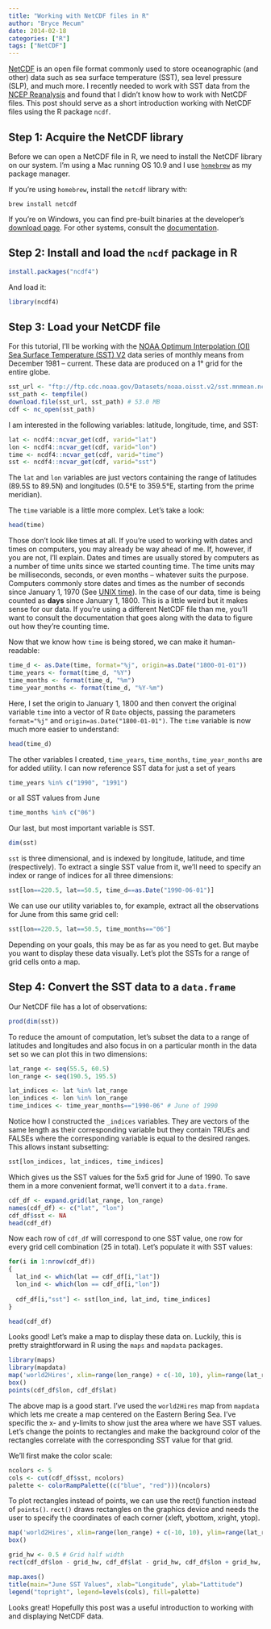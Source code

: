 ```yaml
---
title: "Working with NetCDF files in R"
author: "Bryce Mecum"
date: 2014-02-18
categories: ["R"]
tags: ["NetCDF"]
---
```


[NetCDF](http://en.wikipedia.org/wiki/NetCDF) is an open file format commonly used to store oceanographic (and other) data such as sea surface temperature (SST), sea level pressure (SLP), and much more. I recently needed to work with SST data from the [NCEP Reanalysis](http://www.esrl.noaa.gov/psd/data/gridded/data.ncep.reanalysis.surface.html) and found that I didn't know how to work with NetCDF files. This post should serve as a short introduction working with NetCDF files using the R package `ncdf`.

## Step 1: Acquire the NetCDF library

Before we can open a NetCDF file in R, we need to install the NetCDF library on our system. I'm using a Mac running OS 10.9 and I use [`homebrew`](http://brew.sh/) as my package manager. 

If you're using `homebrew`, install the `netcdf` library with:

```
brew install netcdf
```

If you're on Windows, you can find pre-built binaries at the developer's [download page](http://www.unidata.ucar.edu/downloads/netcdf/index.jsp). For other systems, consult the [documentation](http://www.unidata.ucar.edu/software/netcdf/docs/getting.html).

## Step 2: Install and load the `ncdf` package in R

```r
install.packages("ncdf4")
```

And load it:

```r
library(ncdf4)
```

## Step 3: Load your NetCDF file

For this tutorial, I'll be working with the [NOAA Optimum Interpolation (OI) Sea Surface Temperature (SST) V2](http://www.esrl.noaa.gov/psd/data/gridded/data.noaa.oisst.v2.html) data series of monthly means from December 1981 -- current. These data are produced on a 1&deg; grid for the entire globe.

```r
sst_url <- "ftp://ftp.cdc.noaa.gov/Datasets/noaa.oisst.v2/sst.mnmean.nc"
sst_path <- tempfile()
download.file(sst_url, sst_path) # 53.0 MB
cdf <- nc_open(sst_path)
```

I am interested in the following variables: latitude, longitude, time, and SST:

```r
lat <- ncdf4::ncvar_get(cdf, varid="lat")
lon <- ncdf4::ncvar_get(cdf, varid="lon")
time <- ncdf4::ncvar_get(cdf, varid="time")
sst <- ncdf4::ncvar_get(cdf, varid="sst")
```

The `lat` and `lon` variables are just vectors containing the range of latitudes (89.5S to 89.5N) and longitudes (0.5&deg;E to 359.5&deg;E, starting from the prime meridian).

The `time` variable is a little more complex. Let's take a look:

```r
head(time)
```

Those don't look like times at all. If you're used to working with dates and times on computers, you may already be way ahead of me. If, however, if you are not, I'll explain. Dates and times are usually stored by computers as a number of time units since we started counting time. The time units may be milliseconds, seconds, or even months -- whatever suits the purpose. Computers commonly store dates and times as the number of seconds since January 1, 1970 (See [UNIX time](http://en.wikipedia.org/wiki/Unix_time)). In the case of our data, time is being counted as **days** since January 1, 1800. This is a little weird but it makes sense for our data. If you're using a different NetCDF file than me, you'll want to consult the documentation that goes along with the data to figure out how they're counting time.

Now that we know how `time` is being stored, we can make it human-readable:

```r
time_d <- as.Date(time, format="%j", origin=as.Date("1800-01-01"))
time_years <- format(time_d, "%Y")
time_months <- format(time_d, "%m")
time_year_months <- format(time_d, "%Y-%m")
```

Here, I set the origin to January 1, 1800 and then convert the original variable `time` into a vector of R `Date` objects, passing the parameters `format="%j"` and `origin=as.Date("1800-01-01")`. The `time` variable is now much more easier to understand:

```r
head(time_d)
```

The other variables I created, `time_years`, `time_months`, `time_year_months` are for added utility. I can now reference SST data for just a set of years

```r
time_years %in% c("1990", "1991")
```

or all SST values from June

```r
time_months %in% c("06")
```

Our last, but most important variable is SST.

```r
dim(sst)
```

`sst` is three dimensional, and is indexed by longitude, latitude, and time (respectively). To extract a single SST value from it, we'll need to specify an index or range of indices for all three dimensions:

```r
sst[lon==220.5, lat==50.5, time_d==as.Date("1990-06-01")]
```

We can use our utility variables to, for example, extract all the observations for June from this same grid cell:

```r
sst[lon==220.5, lat==50.5, time_months=="06"]
```

Depending on your goals, this may be as far as you need to get. But maybe you want to display these data visually. Let's plot the SSTs for a range of grid cells onto a map.

## Step 4: Convert the SST data to a `data.frame`

Our NetCDF file has a lot of observations:

```r
prod(dim(sst))
```

To reduce the amount of computation, let's subset the data to a range of latitudes and longitudes and also focus in on a particular month in the data set so we can plot this in two dimensions:

```r
lat_range <- seq(55.5, 60.5)
lon_range <- seq(190.5, 195.5)

lat_indices <- lat %in% lat_range
lon_indices <- lon %in% lon_range
time_indices <- time_year_months=="1990-06" # June of 1990
```

Notice how I constructed the `_indices` variables. They are vectors of the same length as their corresponding variable but they contain TRUEs and FALSEs where the corresponding variable is equal to the desired ranges. This allows instant subsetting:

```r
sst[lon_indices, lat_indices, time_indices]
```

Which gives us the SST values for the 5x5 grid for June of 1990. To save them in a more convenient format, we'll convert it to a `data.frame`.

```r
cdf_df <- expand.grid(lat_range, lon_range)
names(cdf_df) <- c("lat", "lon")
cdf_df$sst <- NA
head(cdf_df)
```

Now each row of `cdf_df` will correspond to one SST value, one row for every grid cell combination (25 in total). Let's populate it with SST values:

```r
for(i in 1:nrow(cdf_df))
{
  lat_ind <- which(lat == cdf_df[i,"lat"])
  lon_ind <- which(lon == cdf_df[i,"lon"])
  
  cdf_df[i,"sst"] <- sst[lon_ind, lat_ind, time_indices]
}

head(cdf_df)
```

Looks good! Let's make a map to display these data on. Luckily, this is pretty straightforward in R using the `maps` and `mapdata` packages.

```r
library(maps)
library(mapdata)
map('world2Hires', xlim=range(lon_range) + c(-10, 10), ylim=range(lat_range) + c(-5, 5))
box()
points(cdf_df$lon, cdf_df$lat)
```

The above map is a good start. I've used the `world2Hires` map from `mapdata` which lets me create a map centered on the Eastern Bering Sea. I've specific the x- and y-limits to show just the area where we have SST values. Let's change the points to rectangles and make the background color of the rectangles correlate with the corresponding SST value for that grid.

We'll first make the color scale:

```r
ncolors <- 5
cols <- cut(cdf_df$sst, ncolors)
palette <- colorRampPalette((c("blue", "red")))(ncolors)
```

To plot rectangles instead of points, we can use the rect() function instead of `points()`. `rect()` draws rectangles on the graphics device and needs the user to specify the coordinates of each corner (xleft, ybottom, xright, ytop).

```r
map('world2Hires', xlim=range(lon_range) + c(-10, 10), ylim=range(lat_range) + c(-5, 5))
box()

grid_hw <- 0.5 # Grid half width
rect(cdf_df$lon - grid_hw, cdf_df$lat - grid_hw, cdf_df$lon + grid_hw, cdf_df$lat + grid_hw, col=palette[cols])

map.axes()
title(main="June SST Values", xlab="Longitude", ylab="Lattitude")
legend("topright", legend=levels(cols), fill=palette)
```

Looks great! Hopefully this post was a useful introduction to working with and displaying NetCDF data.
